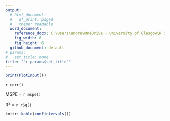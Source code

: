 ```yaml
---
output:
  # html_document:
  #   df_print: paged
  #   theme: readable
  word_document:
    reference_docx: C:\Users\andre\OneDrive - University of Glasgow\R Studio - home folder\Teen_preg_UK_ITS\report_template.docx
    fig_width: 8
    fig_height: 6
  github_document: default
# params:
#   set_title: none
title: "`r params$set_title`"
---
```


```r

print(PlotInput())
```

`r corr()`

MSPE = `r mspe()`

R^2^ = `r rSq()`

```r
knitr::kable(confintervals())

```